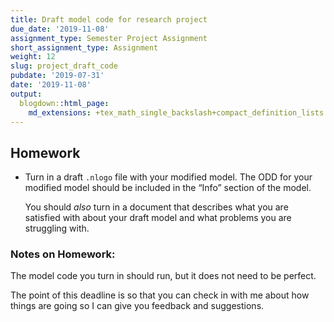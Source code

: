 ```yaml
---
title: Draft model code for research project
due_date: '2019-11-08'
assignment_type: Semester Project Assignment
short_assignment_type: Assignment
weight: 12
slug: project_draft_code
pubdate: '2019-07-31'
date: '2019-11-08'
output:
  blogdown::html_page:
    md_extensions: +tex_math_single_backslash+compact_definition_lists
---
```

## Homework

* Turn in a draft `.nlogo` file with your modified model. The ODD for your modified model should be included in the "Info" section of the model.

  You should _also_ turn in a document that describes what you are satisfied with about your draft model and what problems you are struggling with.

### Notes on Homework:

The model code you turn in should run, but it does not need to be perfect. 
   
The point of this deadline is so that you can check in with me about how
things are going so I can give you feedback and suggestions.